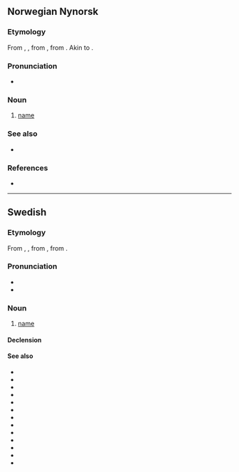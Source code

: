 {{also|nämn}}
==Norwegian Nynorsk==

===Etymology===
From {{der|nn|non|namn}}, {{m|non|nafn}}, from {{der|nn|gem-pro|*namô}}, from {{der|nn|ine-pro|*h₁nómn̥}}. Akin to {{cog|en|name}}.

===Pronunciation===
* {{IPA|/nɑmn/|lang=no}}

===Noun===
{{nn-noun-n1}}

# [[name]]
#: {{usex|nn|Kva er '''namnet''' ditt?|What is your '''name'''?}}

===See also===
* {{l-nb|navn}}

===References===
* {{R:Dokpro|lang=nn}}

----

==Swedish==

===Etymology===
From {{der|sv|non|namn}}, {{m|non|nafn}}, from {{der|sv|gem-pro|*namô}}, from {{der|sv|ine-pro|*h₁nómn̥}}.

===Pronunciation===
* {{IPA|lang=sv|/namn/}}
* {{audio|Sv-namn.ogg|audio|lang=sv}}

===Noun===
{{sv-noun|n}}

# [[name]]

====Declension====
{{sv-infl-noun-n-zero}}

====See also====
* {{l|sv|domännamn}}
* {{l|sv|dopnamn}}
* {{l|sv|efternamn}}
* {{l|sv|förnamn}}
* {{l|sv|heta}}
* {{l|sv|kalla}}
* {{l|sv|nämligen}}
* {{l|sv|nämna}}
* {{l|sv|nämnare}}
* {{l|sv|nämnd}}
* {{l|sv|namne}}
* {{l|sv|namnge}}
* {{l|sv|namngivning}}